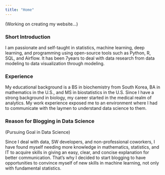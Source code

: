 ```yaml
---
title: "Home"
---
```


(Working on creating my website...)

### Short Introduction

I am passionate and self-taught in statistics, machine learning, deep learning, and programming using open-source tools such as Python, R, SQL, and Airflow. It has been 7years to deal with data research from data modeling to data visualization through modeling.

### Experience

My educational background is a BS in biochemistry from South Korea, BA in mathematics in the U.S., and MS in biostatistics in the U.S. Since I have a strong background in biology, my career started in the medical realm of analytics. My work experience exposed me to an environment where I had to communicate with the laymen to understand data science to them.

### Reason for Blogging in Data Science

(Pursuing Goal in Data Science)

Since I deal with data, SW developers, and non-professional coworkers, I have found myself needing more knowledge in mathematics, statistics, and IT to acquire skills in giving an easy, clear, and concise explanation for better communication. That's why I decided to start blogging to have opportunities to convince myself of new skills in machine learning, not only with fundamental statistics.
